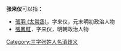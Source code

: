 '''张来仪'''可以指：
* [[張羽_(太常丞)|張羽 (太常丞)]]，字来仪，元末明初政治人物
* [[張鳳羾|張鳳羾]]，字来仪，明朝政治人物

{{disambig}}

[[Category:三字张姓人名消歧义|Category:三字张姓人名消歧义]]